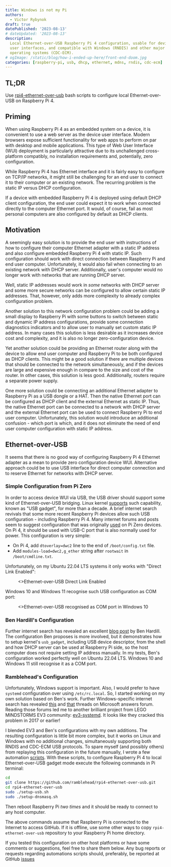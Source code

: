 ```yaml
---
title: Windows is not my Pi
authors:
  - Victor Rybynok
draft: true
datePublished: '2023-08-13'
# dateUpdated: '2023-08-13'
description:
  Local Ethernet-over-USB Raspberry Pi 4 configuration, usable for device web
  user interfaces, and compatible with Windows (RNDIS) and other major host
  operating systems (CDC-ECM).
# ogImage: /static/blog/how-i-ended-up-here/front-end-doom.jpg
categories: [raspberry-pi, usb, dhcp, ethernet, mdns, rndis, cdc-ecm]
---
```


## TL;DR

Use
[rpi4-ethernet-over-usb](https://github.com/ramblehead/rpi4-ethernet-over-usb)
bash scripts to configure local Ethernet-over-USB on Raspberry Pi 4.

## Priming

When using Raspberry Pi 4 as an embedded system on a device, it is convenient to
use a web server as the device user interface. Modern browsers expose sufficient
functionality for web apps to perform on par with desktop and mobile
applications. This type of Web User Interface (WUI) deployment is particularly
attractive due to its unchallenged cross-platform compatibly, no installation
requirements and, potentially, zero configuration.

While Raspberry Pi 4 has Ethernet interface and it is fairly easy to configure
on TCP/IP networks, it might still be challenging for an end user to connect it
to their computer or an existing network. The recurring problem is the static IP
versus DHCP configuration.

If a device with embedded Raspberry Pi 4 is deployed using default DHCP client
configuration, the end user could expect it to work when connected directly to
the computer Ethernet port. It would, of course, fail as most personal computers
are also configured by default as DHCP clients.

## Motivation

A seemingly easy solution is to provide the end user with instructions of how to
configure their computer Ethernet adapter with a static IP address and also
configure embedded Raspberry Pi 4 with static IP. Such configuration should work
with direct connection between Raspberry Pi and end user
computer. Unfortunately, it would also fail when connecting to an existing
network with DHCP server.  Additionally, user's computer would no longer work
with networks that are running DHCP server.

Well, static IP addresses would work in *some* networks with DHCP server and
some more secure networks can be configured to allow certain static IP
addresses. That, however, only adds more complexity to already complex
configuration problem.

Another solution to this network configuration problem could be adding a small
display to Raspberry Pi with some buttons to switch between static and dynamic
IP address configurations, provide some connection diagnostics indicators and to
allow user to manually set custom static IP address. In many cases this solution
is less desirable as it increases device cost and complexity, and it is also no
longer zero-configuration device.

Yet another solution could be providing an Ethernet router along with the device
to allow end user computer and Raspberry Pi to be both configured as DHCP
clients. This might be a good solution if there are multiple devices that should
be connected to the network simultaneously, and if the devices are large and
expensive enough in compare to the size and cost of the router. In other cases,
this solution is less good. Additionally, routers require a separate power
supply.

One more solution could be connecting an additional Ethernet adapter to
Raspberry Pi as a USB dongle or a HAT. Then the native Ethernet port can be
configured as DHCP client and the external Ethernet as static IP. Thus, the
native Ethernet port can be connected to a network with DHCP server and the
external Ethernet port can be used to connect Raspberry Pi to end user
computer. Unfortunately, this solution would introduce an additional confusion -
which port is which, and it does not eliminate the need of end user computer
configuration with static IP address.

## Ethernet-over-USB

It seems that there is no good way of configuring Raspberry Pi 4 Ethernet
adapter as a mean to provide zero configuration device WUI. Alternative approach
could be to use USB interface for direct computer connection and to reserve
Ethernet for networks with DHCP server.

### Simple Configuration from Pi Zero

In order to access device WUI via USB, the USB driver should support some kind
of Ethernet-over-USB bridging. Linux kernel
[supports](https://docs.kernel.org/usb/gadget_configfs.html) such capability,
known as "USB gadget", for more than a decade. A brief internet search revivals
that some more recent Raspberry Pi devices allow such USB configuration&nbsp;-
including Raspberry Pi 4. Many internet forums and posts seem to suggest
configuration that was originally
[used](https://learn.adafruit.com/turning-your-raspberry-pi-zero-into-a-usb-gadget/ethernet-gadget)
on Pi Zero devices. On Pi 4, it should be used with USB-C port that is also
normally used for power. This configuration is very simple:

* On Pi 4, add `dtoverlay=dwc2` line to the end of `/boot/config.txt` file.
* Add `modules-load=dwc2,g_ether` string after `rootwait` in
  `/boot/cmdline.txt`.

Unfortunately, on my Ubuntu 22.04 LTS systems it only works with "Direct Link
Enabled":

<figure>
  <figcaption>
    <>Ethernet-over-USB Direct Link Enabled</>
  </figcaption>
</figure>

Windows 10 and Windows 11 recognise such USB configuration as COM port:

<figure>
  <figcaption>
    <>Ethernet-over-USB recognised as COM port in Windows 10</>
  </figcaption>
</figure>

### Ben Hardill's Configuration

Further internet search has revealed an excellent [blog
post](https://github.com/ramblehead/rpi4-ethernet-over-usb/tree/main) by Ben
Hardill. The configuration Ben proposes is more involved, but it demonstrates
how to setup kernel's `usb_gadget`, including USB device descriptor, from the
shell and how DHCP server can be used at Raspberry Pi side, so the host computer
does not require setting IP address manually. In my tests, Ben's configuration
worked perfectly well on Ubuntu 22.04 LTS. Windows 10 and Windows 11 still
recognise it as a COM port.

### Ramblehead's Configuration

Unfortunately, Windows support is important. Also, I would prefer to have
`systemd` configuration over using `/etc/rc.local`. So, I started working on my
own solution based on Ben's work. Further Windows-specific internet search has
revealed
[this](https://answers.microsoft.com/en-us/windows/forum/all/netchip-rndisethernet-gadget-not-detected-on/9dfdd348-f503-47be-9c72-87736fb771a6)
and
[that](https://answers.microsoft.com/en-us/windows/forum/all/windows-10-vs-remote-ndis-ethernet-usbgadget-not/cb30520a-753c-4219-b908-ad3d45590447)
threads on Microsoft answers forum. Reading those forums led me to another
brilliant project from LEGO MINDSTORMS EV3 community:
[ev3-systemd](https://github.com/ev3dev/ev3-systemd/blob/ev3dev-jessie/scripts/ev3-usb.sh).
It looks like they cracked this problem in 2017 or earlier!

I blended EV3 and Ben's configurations with my own additions. The resulting
configuration is little bit more complex, but it works on Linux and Windows with
no additional changes, simultaneously supporting both RNDIS and CDC-ECM USB
protocols. To spare myself (and possibly others) from replaying this
configuration in the future manually, I wrote a few automation
[scripts](https://github.com/ramblehead/rpi4-ethernet-over-usb). With these
scripts, to configure Raspberry Pi 4 to local Ethernet-over-USB gadget mode
execute the following commands in Pi terminal:

```bash
cd
git clone https://github.com/ramblehead/rpi4-ethernet-over-usb.git
cd rpi4-ethernet-over-usb
sudo ./setup-usb.sh
sudo ./setup-dnsmasq.sh
```

Then reboot Raspberry Pi *two times* and it should be ready to connect to any
host computer.

The above commands assume that Raspberry Pi is connected to the Internet to
access GitHub. If it is offline, use some other ways to copy
`rpi4-ethernet-over-usb` repository to your Raspberry Pi home directory.

If you tested this configuration on other host platforms or have some comments
or suggestions, feel free to share them below. Any bug reports or requests
regarding automations scripts should, preferably, be reported at GitHub
[issues](https://github.com/ramblehead/rpi4-ethernet-over-usb/issues)
